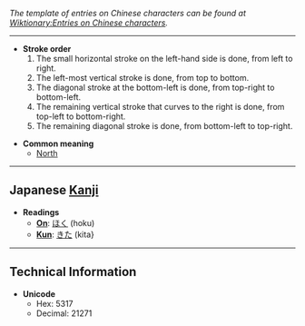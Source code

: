 ''The template of entries on Chinese characters can be found at [[Wiktionary:Entries on Chinese characters]].''

----

*'''Stroke order'''
*# The small horizontal stroke on the left-hand side is done, from left to right.
*# The left-most vertical stroke is done, from top to bottom.
*# The diagonal stroke at the bottom-left is done, from top-right to bottom-left.
*# The remaining vertical stroke that curves to the right is done, from top-left to bottom-right.
*# The remaining diagonal stroke is done, from bottom-left to top-right.

*'''Common meaning'''
**[[North]]

----

== Japanese [[Kanji]] ==

*'''Readings'''
**'''[[On]]''': [[ほく]] (hoku)
**'''[[Kun]]''': [[きた]] (kita}

----

==Technical Information==
*'''Unicode'''
**Hex: 5317
**Decimal: 21271